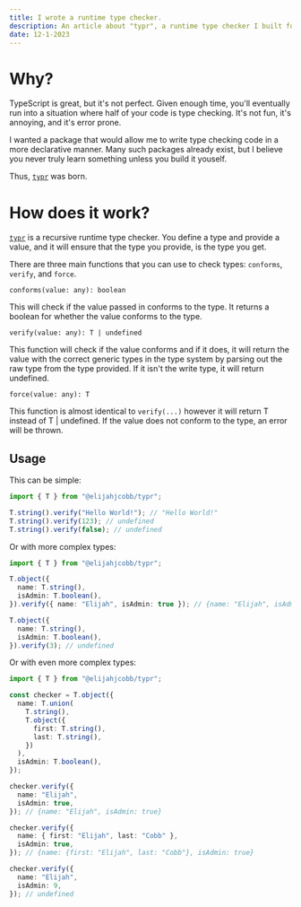 ```yaml
---
title: I wrote a runtime type checker.
description: An article about "typr", a runtime type checker I built for TypeScript.
date: 12-1-2023
---
```


# Why?

TypeScript is great, but it's not perfect. Given enough time, you'll eventually run into a situation
where half of your code is type checking. It's not fun, it's annoying, and it's error prone.

I wanted a package that would allow me to write type checking code in a more declarative manner.
Many such packages already exist, but I believe you never truly learn something unless you build
it youself.

Thus, [`typr`](https://github.com/elijahjcobb/typr) was born.

# How does it work?

[`typr`](https://github.com/elijahjcobb/typr) is a recursive runtime type checker. You define a type
and provide a value, and it will ensure that the type you provide, is the type you get.

There are three main functions that you can use to check types: `conforms`, `verify`, and `force`.

`conforms(value: any): boolean`

This will check if the value passed in conforms to the type. It returns a boolean for whether the value conforms to the type.

`verify(value: any): T | undefined`

This function will check if the value conforms and if it does, it will return the value with the correct generic types in the type system by parsing out the raw type from the type provided. If it isn't the write type, it will return undefined.

`force(value: any): T`

This function is almost identical to `verify(...)` however it will return T instead of T | undefined. If the value does not conform to the type, an error will be thrown.

## Usage

This can be simple:

```ts
import { T } from "@elijahjcobb/typr";

T.string().verify("Hello World!"); // "Hello World!"
T.string().verify(123); // undefined
T.string().verify(false); // undefined
```

Or with more complex types:

```ts
import { T } from "@elijahjcobb/typr";

T.object({
  name: T.string(),
  isAdmin: T.boolean(),
}).verify({ name: "Elijah", isAdmin: true }); // {name: "Elijah", isAdmin: true}

T.object({
  name: T.string(),
  isAdmin: T.boolean(),
}).verify(3); // undefined
```

Or with even more complex types:

```ts
import { T } from "@elijahjcobb/typr";

const checker = T.object({
  name: T.union(
    T.string(),
    T.object({
      first: T.string(),
      last: T.string(),
    })
  ),
  isAdmin: T.boolean(),
});

checker.verify({
  name: "Elijah",
  isAdmin: true,
}); // {name: "Elijah", isAdmin: true}

checker.verify({
  name: { first: "Elijah", last: "Cobb" },
  isAdmin: true,
}); // {name: {first: "Elijah", last: "Cobb"}, isAdmin: true}

checker.verify({
  name: "Elijah",
  isAdmin: 9,
}); // undefined
```
